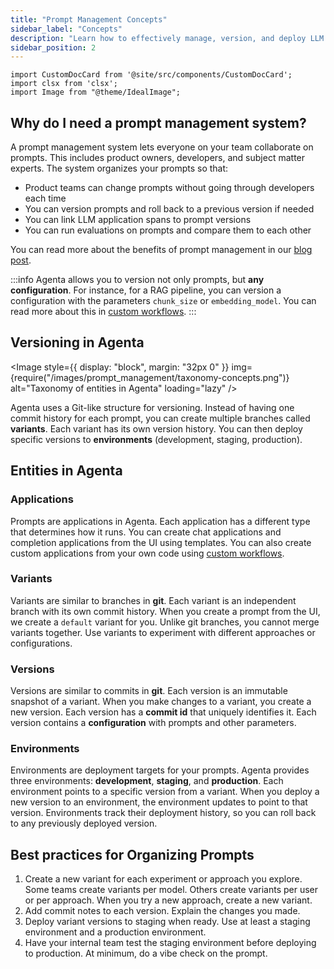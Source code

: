 ```yaml
---
title: "Prompt Management Concepts"
sidebar_label: "Concepts"
description: "Learn how to effectively manage, version, and deploy LLM prompts and configurations. Discover how prompt management helps teams collaborate, track changes, and maintain consistency across development and production environments"
sidebar_position: 2
---
```


<!-- TODO: Improve this concepts page to better explain:
- The relationship between applications, variants, environments, and versions
- The Git-like workflow model (branches, commits, deployments)
- When to create new variants vs. new versions
- Best practices for organizing prompts and configurations
- The difference between prompts and full application configurations
- Consider adding more diagrams and examples
-->

```mdx-code-block
import CustomDocCard from '@site/src/components/CustomDocCard';
import clsx from 'clsx';
import Image from "@theme/IdealImage";

```


## Why do I need a prompt management system?

A prompt management system lets everyone on your team collaborate on prompts. This includes product owners, developers, and subject matter experts. The system organizes your prompts so that:
- Product teams can change prompts without going through developers each time
- You can version prompts and roll back to a previous version if needed
- You can link LLM application spans to prompt versions
- You can run evaluations on prompts and compare them to each other

You can read more about the benefits of prompt management in our [blog post](https://agenta.ai/blog/the-definitive-guide-to-prompt-management-systems).


:::info
Agenta allows you to version not only prompts, but **any configuration**. For instance, for a RAG pipeline, you can version a configuration with the parameters `chunk_size` or `embedding_model`. You can read more about this in [custom workflows](/custom-workflows/overview).
:::

## Versioning in Agenta

<Image
  style={{ display: "block", margin: "32px 0" }}
  img={require("/images/prompt_management/taxonomy-concepts.png")}
  alt="Taxonomy of entities in Agenta"
  loading="lazy"
/>

Agenta uses a Git-like structure for versioning. Instead of having one commit history for each prompt, you can create multiple branches called **variants**. Each variant has its own version history. You can then deploy specific versions to **environments** (development, staging, production).

## Entities in Agenta

### Applications

Prompts are applications in Agenta. Each application has a different type that determines how it runs. You can create chat applications and completion applications from the UI using templates. You can also create custom applications from your own code using [custom workflows](/custom-workflows/overview). 

### Variants
Variants are similar to branches in **git**. Each variant is an independent branch with its own commit history. When you create a prompt from the UI, we create a `default` variant for you. Unlike git branches, you cannot merge variants together. Use variants to experiment with different approaches or configurations. 

### Versions

Versions are similar to commits in **git**. Each version is an immutable snapshot of a variant. When you make changes to a variant, you create a new version. Each version has a **commit id** that uniquely identifies it. Each version contains a **configuration** with prompts and other parameters.

### Environments

Environments are deployment targets for your prompts. Agenta provides three environments: **development**, **staging**, and **production**. Each environment points to a specific version from a variant. When you deploy a new version to an environment, the environment updates to point to that version. Environments track their deployment history, so you can roll back to any previously deployed version.


## Best practices for Organizing Prompts

1. Create a new variant for each experiment or approach you explore. Some teams create variants per model. Others create variants per user or per approach. When you try a new approach, create a new variant.
2. Add commit notes to each version. Explain the changes you made.
3. Deploy variant versions to staging when ready. Use at least a staging environment and a production environment.
4. Have your internal team test the staging environment before deploying to production. At minimum, do a vibe check on the prompt.


